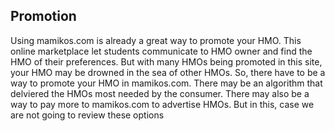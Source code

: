 ## Promotion
<p>Using mamikos.com is already a great way to promote your HMO. This online marketplace let students communicate to HMO owner and find the HMO of their preferences. But with many HMOs being promoted in this site, your HMO may be drowned in the sea of other HMOs. So, there have to be a way to promote your HMO in mamikos.com. There may be an algorithm that delviered the HMOs most needed by the consumer. There may also be a way to pay more to mamikos.com to advertise HMOs. But in this, case we are not going to review these options</p>

